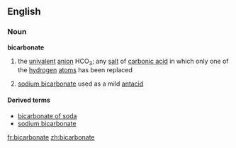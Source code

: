 ==English==
===Noun===
{{wikipedia}}
'''bicarbonate'''
#{{chemistry}} the [[univalent]] [[anion]] HCO<sub>3</sub>; any [[salt]] of [[carbonic acid]] in which only one of the [[hydrogen]] [[atom]]s has been replaced
# [[sodium bicarbonate]] used as a mild [[antacid]]

====Derived terms====
*[[bicarbonate of soda]]
*[[sodium bicarbonate]]

[[fr:bicarbonate]]
[[zh:bicarbonate]]